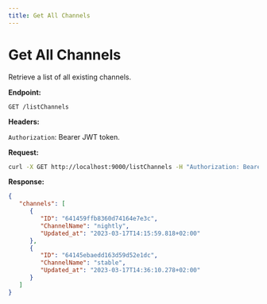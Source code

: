 ```yaml
---
title: Get All Channels
---
```

# Get All Channels

Retrieve a list of all existing channels.

**Endpoint:**

`GET /listChannels`

**Headers:**

`Authorization`: Bearer JWT token.

**Request:**

```bash
curl -X GET http://localhost:9000/listChannels -H "Authorization: Bearer <jwt_token>"
```

**Response:**

```json
{
   "channels": [
      {
         "ID": "641459ffb8360d74164e7e3c",
         "ChannelName": "nightly",
         "Updated_at": "2023-03-17T14:15:59.818+02:00"
      },
      {
         "ID": "64145ebaedd163d59d52e1dc",
         "ChannelName": "stable",
         "Updated_at": "2023-03-17T14:36:10.278+02:00"
      }
   ]
}
```